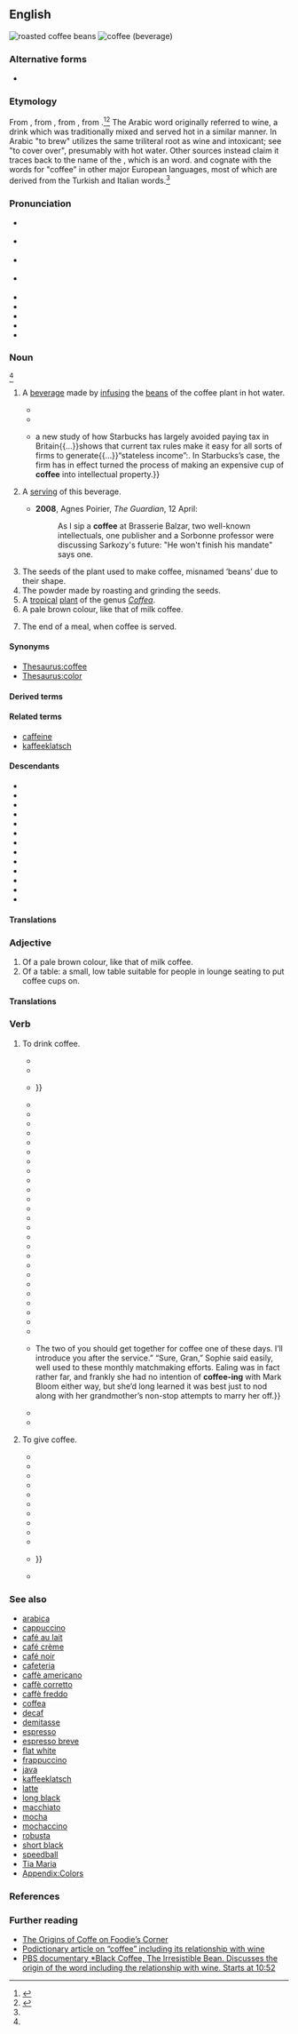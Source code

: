 {{also|coffée}}
==English==
{{wikipedia}}
[[Image:Roasted coffee beans.jpg|thumb|roasted coffee beans]]
[[Image:A small cup of coffee.JPG|thumb|coffee (beverage)]]

===Alternative forms===
* {{alter|en|coffée||rare}}

===Etymology===
From {{bor|en|nl|koffie|t=coffee}}, from {{der|en|it|caffè|t=coffee}}, from {{der|en|ota|قهوه|tr=kahve||coffee}}, from {{der|en|ar|قَهْوَة||coffee, a brew}}.<ref name="OnlineED">{{R:Online Etymology Dictionary|entry=coffee}}</ref><ref name="OxfordED">{{R:OED Online|entry=coffee|pos=n|id=35784|date=June 2021}}</ref> The Arabic word originally referred to wine, a drink which was traditionally mixed and served hot in a similar manner. In Arabic "to brew" utilizes the same triliteral root as wine and intoxicant; see {{ar-root|خ|م|ر|nocat=1}} "to cover over", presumably with hot water. Other sources instead claim it traces back to the name of the {{w|Kingdom of Kaffa|Kaffa region of Ethiopia}}, which is an {{der|en|omv}} word. {{doublet|en|café|caffè}} and cognate with the words for "coffee" in other major European languages, most of which are derived from the Turkish and Italian words.<ref name="OxfordED"/>
{{root|en|ar|ق ه ي}}

===Pronunciation===
* {{a|RP}} {{IPA|en|/ˈkɒf.i/}}
* {{a|Conservative RP|dated}} {{IPA|en|/ˈkɔː.fɪ/}}
* {{a|GA}} {{IPA|en|/ˈkɔ.fi/}}
* {{a|cot-caught|Canada}} {{IPA|en|/ˈkɑ.fi/}}
* {{homophones|en|coughy}}
* {{rhymes|en|ɒfi|ɔːfi|s1=2}}
* {{audio|en|En-uk-coffee.ogg|Audio (UK)}}
* {{audio|en|en-us-coffee.ogg|Audio (US)}}
* {{hyphenation|en|cof|fee}}

===Noun===
{{en-noun|~}} {{defdate|from 1598}} <ref name="OxfordED"/>

# {{lb|en|uncountable}} A [[beverage]] made by [[infuse|infusing]] the [[bean]]s of the coffee plant in hot water.
#* {{RQ:Burton Melancholy|part=II|section=5|member=1|subsection=v|passage=The Turks have a drink called '''coffa''' (for they use no wine), so named of a berry as black as soot, and as bitter{{nb...}}, which they sip still of, and sup as warm as they can suffer{{nb...}}.}}
#* {{RQ:Chambers Younger Set|IV|passage="He was here," observed Drina composedly, "and father was angry with him." ¶ "What?" exclaimed Eileen. "When?" ¶ "This morning, before father went downtown." ¶ Both Selwyn and Lansing cut in coolly, dismissing the matter with a careless word or two; and '''coffee''' was served&mdash;cambric tea in Drina's case.}}
#* {{quote-journal|en|date=2013-06-22|volume=407|issue=8841|page=68|magazine={{w|The Economist}}
|title=[http://www.economist.com/news/finance-and-economics/21579860-g8-pledges-tackle-three-ts-t-time T time]
|passage={{...}}a new study of how Starbucks has largely avoided paying tax in Britain{{...}}shows that current tax rules make it easy for all sorts of firms to generate{{...}}“stateless income”:{{nb...}}. In Starbucks’s case, the firm has in effect turned the process of making an expensive cup of '''coffee''' into intellectual property.}}
# {{lb|en|countable}} A [[serving]] of this beverage.
#* '''2008''', Agnes Poirier, ''The Guardian'', 12 April:
#*: As I sip a '''coffee''' at Brasserie Balzar, two well-known intellectuals, one publisher and a Sorbonne professor were discussing Sarkozy's future: "He won't finish his mandate" says one.
# The seeds of the plant used to make coffee, misnamed ‘beans’ due to their shape.
# The powder made by roasting and grinding the seeds.
# A [[tropical]] [[plant]] of the genus ''[[Coffea]]''.
# A pale brown colour, like that of milk coffee.
#: {{color panel|6F4E37}}
# The end of a meal, when coffee is served.
#: {{ux|en|He did not stay for '''coffee'''.}}

====Synonyms====
* [[Thesaurus:coffee]]
* [[Thesaurus:color]]

====Derived terms====
{{col4|en
|black coffee
|chicory coffee
|civet coffee
|coffee-and
|coffee and cake
|coffee and cakes
|coffee au lait
|coffee bag
|coffee bar
|coffee bean
|coffee berry
|coffee bowl
|coffee break
|coffee bush
|coffee cabinet
|coffee cake
|coffee culture
|coffee-cup
|coffee cup
|coffee essence
|coffee extract
|coffee-glass
|coffee glass
|coffee grinder
|coffee ground
|coffee grounds
|coffee ground vomiting
|coffee ground vomitus
|coffee klatch
|coffee klatsch
|coffee machine
|coffee maker
|coffee mill
|coffee morning
|coffee pod
|coffee pot
|coffee room
|coffee royal
|coffee rust
|coffee senna
|coffee shop
|coffee spoon
|coffee syrup
|coffee table
|coffee-table book
|coffee table book
|coffee talk
|coffeehouse
|coffee-house
|coffee house
|coffee-kettle
|coffee leaf rust
|coffee liqueur
|coffee making
|coffeeman
|coffee milk
|coffee money
|coffee-mill
|coffee palace
|coffee pause
|coffee plunger
|coffee-pot
|coffee-potful
|coffee potful
|coffee roll
|coffeetini
|coffee tree
|coffeewoman
|cold brew coffee
|cowboy coffee
|cup of coffee
|dalgona coffee
|dandelion coffee
|drip coffee
|filter coffee
|French coffee
|Gaelic coffee
|iced coffee
|instant coffee
|Irish coffee
|Kentucky coffeetree
|power coffee
|regular coffee
|Scotch coffee
|suspended coffee
|that and a dollar will get you a cup of coffee
|that and a nickel will buy you a cup of coffee
|that and twenty-five cents will get you a cup of coffee
|third-wave coffee
|Turkish coffee
|variegated coffee bug
|wake up and smell the coffee
|white coffee
}}

====Related terms====
* [[caffeine]]
* [[kaffeeklatsch]]

====Descendants====
{{desc-top}}
* {{desc|tpi|kopi}}
* {{desctree|bor=1|my|ကော်ဖီ}}
* {{desc|bor=1|mnw|ကဝ်ဖှဳ}}
* {{desc|bor=1|gu|કૉફી}}
* {{desc|bor=1|ha|kṑfī}}
* {{desctree|bor=1|hi|कॉफ़ी}}
* {{desc|bor=on|ko|커피}}
* {{desc|sks|kopi|bor=1}}
* {{desc|mr|काफी|bor=1}}
* {{desc|bor=1|mh|ko̧pe}}
* {{desc|bor=1|nv|gohwééh}}
* {{desc|bor=1|gd|cofaidh}}
* {{desc|cy|bor=1|coffi}}
{{desc-bottom}}

====Translations====
{{see translation subpage|Noun}}

===Adjective===
{{en-adj|-}}

# Of a pale brown colour, like that of milk coffee.
# Of a table: a small, low table suitable for people in lounge seating to put coffee cups on.

====Translations====
{{see translation subpage|Adjective}}

===Verb===
{{en-verb|pres_ptc2=coffee-ing|past2=coffee'd|past3=coffee-ed}}

# {{lb|en|intransitive}} To drink coffee.
#* {{quote-book|en|year=1839|author=Thomas Chandler Haliburton|title=The Clockmaker|passage=I rushed into my cabin, '''coffeed''', wined, and went to bed sobbing.}}
#* {{quote-book|en|editor={{w|Clement Kinloch-Cooke}}|title=A Memoir of Her Royal Highness Princess Mary Adelaide, Duchess of Teck: Based on Her Private Diaries and Letters|year=1900|page=224|passage=In the afternoon with Hilda and suite in three ''Einspänner'' to just beyond Pontresina; we got out and crossed the bridge over the Bernina to Sans Souci Café, where we '''''coffee''’''d'''''.}}
#* {{quote-journal|en|journal=Pearson’s Magazine|year=1912|page=225|passage=We had '''coffee’d''' with the scoundrel{{...}}}}
#* {{quote-journal|en|author=Ellen Snebley|title=Teapot Tattle|journal=Santa Ana Journal|volume=1|issue=52|location=Santa Ana, Calif.|date=29 June 1935|page=eight|pageurl=https://archive.org/details/csta_000052/page/n7/mode/1up|passage=Mr. and Mrs. Ted Craig (he{{sic}} speaker of the assembly) emerging from a popular drive-in after having sandwiched and '''coffeed''' .&nbsp;.&nbsp;.}}
#* {{quote-book|en|editor=Ralph Straus|title=Sala: The Portrait of an Eminent Victorian|year=1942|page=228|passage=When Sala sits for Lambeth, then what can’t the House discuss? / He has '''coffee’d''' with the Moslem, he has tea’d it with the Russ; / He can analyze the natives from Granada to New York; / He has tasted pumpkin squashes! he can speak the tongue of Cork.}}
#* {{quote-book|en|title=Journal of François Mignon|date=24 January 1956|page=7794|passage=I '''coffee-ed''' with your girl friend this morning, her daughter having long since gone to town to make some final arrangements about a Catholic Daughters' frolic for tonight.}}
#* {{quote-book|en|author=Thea Astley|authorlink=Thea Astley|title={{w|The Slow Natives}}|year=1965|page=196|passage=He '''coffeed''' and sandwiched along the highway.}}
#* {{quote-journal|en|journal=Western Fisheries|year=1969|page=51|passage=A while back while '''coffee-ing''' with friends, the men were discussing new water tanks, the different makes, costs, etc.}}
#* {{quote-journal|en|journal=Audience|year=1972|page=80|passage=It embarrassed Glover that when his wife '''coffee’d''' with a neighbor in the kitchen she had to leave the oven going with the door open to keep the place livable.}}
#* {{quote-book|en|title=Experiences in Rural Mental Health: Developing Citizen Participation|year=1973|page=25|passage=We sat and '''coffee’d''' with people in the living room.}}
#* {{quote-book|en|author=William Goldman|authorlink=William Goldman|title=[[w:Magic (novel)|Magic]]|location=New York, N.Y.|publisher=Delacorte Press|year=1976|page=10|isbn=0-440-05159-2|passage=“Can I at least make you some coffee?” “I’m not in the habit of '''coffee-ing''' with strange women.”}}
#* {{quote-journal|en|journal=Telephone Engineer & Management|year=1976|page=56|passage=Jack Herington “'''coffee-d'''” with delegates on Wednesday morning.}}
#* {{quote-book|en|author=Robert H. Morneau|author2=Robert R. Rockwell|title=Sex, Motivation, and the Criminal Offender|year=1980|page=136|passage=She took care of a modest house, “'''coffee’d'''” with her neighbors while the husband slept late in the mornings.}}
#* {{quote-book|en|author=Daisy Hepburn|chapter=The Farmer|title=Lead, Follow Or Get Out of the Way!|location=Ventura, Calif.|publisher=Regal Books|year=1982|page=98|pageurl=https://archive.org/details/leadfolloworgeto00hep_co8/page/98/mode/1up|passage=While watching television or '''coffee-ing''' with a neighbor tape all your wonderful stuff onto 8½-by-11-inch sheets of paper.}}
#* {{quote-journal|en|journal=Horseless Carriage Gazette|year=1983|page=14|passage=We '''coffee’d''' in a park, we found a stream and pond for lunch and for Mike Roberts to shoot Stanley’s siphoning water and sort of bumped and lazed along on roads with Brete Hart and Mark Twain names.}}
#* {{quote-book|en|author=Rachel Cohn|authorlink=Rachel Cohn|title=[[w:Gingerbread (Cohn novel)|Gingerbread]]|publisher=[[w:Simon & Schuster|Simon & Schuster Books for Young Readers]]|year=2002|pages=64–65|isbn=0-689-84337-2|passage=“At least my parents stick around!” I said back as I paced. I instantly regretted my comeback but that’s the thing about unkind words: You can try to undo the damage, but (a) it’s hard when you’re all '''coffee-ed''' up, and (b) you can’t take it back, ever.}}
#* {{quote-book|en|author=Larry Baker|title=Athens, America|publisher=First Coast Books|year=2005|page=252|isbn=0-9755724-0-7|passage=They had been at the HyVee deli that night, '''coffee’ed''' up and continuing a late night discussion of angels on the heads of pins, or whatever Episcopalians discuss, three wise men who had walked out of the HyVee to enjoy the warm September air,{{nb...}}.}}
#* {{quote-book|en|author=Rebecca Schoenkopf|title=Commie Girl in the OC|location=London; New York|publisher=Verso|year=2008|pages=11–12|isbn=9781844672585|passage=The country club where we '''coffee’d''' was hushed, even desolate on a rainy morning—the dark woods you would expect, the sweet selection of teas.}}
#* {{quote-book|en|author=Jeff Collignon|title=The Glass Eye of Hell|year=2010|page=160|isbn=978-0-557-31841-4|passage=Stopped at a 7/eleven, '''coffee-ed''' up, washed down four dex, hit the Interstate.}}
#* {{quote-book|en|year=2010|author=Patrick Day|title=Too Late in the Afternoon: One Man's Triumph Over Depression|passage=It was exactly 11 a.m. We had been '''coffeeing''' for one hour, and our coffee cups were empty.}}
#* {{quote-book|en|author=N.S. David|title=TLC (Tranquility Logistics Corporation)|publisher={{w|AuthorHouse}}|year=2010|page=31|isbn=978-1-4520-5105-5|passage=Very little was spoken as they '''coffee-ed''' up and she cut the peppers.}}
#* {{quote-book|en|author=Terrence Douglas|chapter=Dead Princess|title=Does a Footstep Linger?|location=Bloomington, Ind.|publisher=[[w:iUniverse|iUniverse, Inc.]]|year=2011|page=55|isbn=978-1-4620-3852-7|passage=Woke to Ravel’s ''Pavane For Dead Princess'', / '''Coffee-ed''' with Simone’s ''I Get Along Without You Very Well'' – of course I do.}}
#* {{quote-book|en|author=Kat Meads|title=2:12 a.m.|location=Nacogdoches, Tex.|publisher={{w|Stephen F. Austin State University}} Press|year=2013|page=65|passage=I, myself, have been awake since three, dressed since four, '''coffee-ed''' up since five.}}
#* {{quote-book|en|author=Bett Taylor|chapter=The Operation|title=Coffee Breaks, Short Stories and Poems|publisher={{w|Xlibris}}|year=2013|page=113|isbn=978-1-4836-0761-0|passage=“Hi! Didn’t think you would be '''coffee-ing''' again. Out and about so soon after your op?”}}
#* {{quote-book|en|author=Johnny D. Boggs|title=Hard Winter: A Western Story|publisher={{w|Skyhorse Publishing}}|year=2013|passage=Well, one morning after I had '''coffee-ed''' up and went to fork hay into the corrals, I spied a rider.}}
#* {{quote-book|en|author=Wednesday Martin|authorlink=Wednesday Martin|chapter=Introduction|title=Primates of Park Avenue: A Memoir|publisher={{w|Simon & Schuster}}|year=2015|page=8|passage=From my base camp, I went to Mommy & Me groups, applied to exclusive music classes, wrangled with nannies, '''coffee’d''' with other mothers, and “auditioned” at preschools, for my firstborn son and then his little brother.}}
#* {{quote-book|en|author=Doug Jordan|title=The Maxim Chronicles: A Year with a Champion Poodle|publisher=AFS Publishing|year=2016|page=181|isbn=978-1-365-20018-2|passage=Madelyn was awake around 6:30 but she was only six months old and had not yet developed pre-Christmas excitement; Michael got her changed and bottled up (and himself '''coffee-ed''' up) well before anybody else stirred.}}
#* {{quote-book|en|author=Melanie Dimmitt|title=Special: Antidotes to the Obsessions That Come with a Child’s Disability|publisher=Ventura Press|year=2019|isbn=978-1-920727-33-8|passage=‘Especially when it’s something you can’t change, looking to where someone else is and trying to compare is only going to make you feel that sense of crushing disappointment, or feeling like you’re so far away from what you would have ideally wanted,’ says Cassie Mendoza-Jones, the kinesiologist we '''coffee’d''' with in Chapter 7.}}
#* {{quote-book|en|author=Rebecca Crowley|title=Off the Record|series=The London Phoenix Series|publisher=Tule Publishing|year=2020|isbn=978-1-951190-81-1|passage=“{{...|nospace=1}}The two of you should get together for coffee one of these days. I’ll introduce you after the service.” “Sure, Gran,” Sophie said easily, well used to these monthly matchmaking efforts. Ealing was in fact rather far, and frankly she had no intention of '''coffee-ing''' with Mark Bloom either way, but she’d long learned it was best just to nod along with her grandmother’s non-stop attempts to marry her off.}}
#* {{quote-book|en|author=Diane E. Peeling|chapter=I Am|title=Connected Life Awareness|publisher=Strategic Book Publishing & Rights|year=2021|page=6|isbn=978-1-68235-294-6|passage=I am glad you didn’t yell at me when I dinged your car, I am glad you taught me to cook for large groups, I am glad that we '''coffee’d''' until all hours.}}
#* {{quote-web|en|work={{w|The Jerusalem Post}}|url=https://www.jpost.com/israel-news/three-ladies-three-lattes-still-coffee-ing-after-all-these-years-656966|date=28 January 2021|passage=Three Ladies, Three Lattes: Still '''coffee-ing''' after all these years}}
# {{lb|en|transitive}} To give coffee.
#* {{quote-journal|en|title=City’s Veteran Firemen. New Year Reception. The Rooms of the Association Filled with Guests. Reminiscences, Reunion, and Refreshments,<!--sic-->|journal=The Pittsfield Sun|volume=97|issue=26|location=Pittsfield, Mass.|date=7 January 1897|page=7|pageurl=https://www.newspapers.com/newspage/531301600/|passage=The association of veteran firemen, which has a membership of 200, kept open house for New Year callers, and all comers were bountifully sandwiched and '''coffeed'''.}}
#* {{quote-journal|en|author=Dumas Malone|title=The Ring and the Red Triangle: How the Men Who Wear the New Insignia Go With the Army|journal=The Macon Daily Telegraph|location=Macon, Ga.|date=11 November 1917|section=first section, article section “The Ever-Ready Hut”|page=four|pageurl=https://www.newspapers.com/newspage/826890318/|passage=Here at Camp Wheeler we “'''coffeed'''” and “sandwiched” the drafted men when they came from Camp Gordon several weeks ago, and the men from Camp Pike more recently.}}
#* {{quote-book|en|author=Howard W[allace] Peak|title=A Ranger of Commerce or 52 Years on the Road|year=1929|page=87|passage=There we were met by enterprising citizens and '''coffeed''' and sandwiched by pretty girls.}}
#* {{quote-journal|en|title=Who Clipped the Soldiers’—Hair?|journal=Harrisburg Telegraph|volume=CXII|issue=206|location=Harrisburg, Pa.|date=31 August 1942|section=second section|page=9|pageurl=https://www.newspapers.com/newspage/42897648/|passage=Five soldiers had been sandwiched and '''coffeed''' at the Elks canteen, were a little short of money, needed haircuts.}}
#* {{quote-journal|en|author=Charles House|title=Charlie Pauses at 75-Mile Mark To Recount Latest Adventures|journal=Appleton Post-Crescent|volume=LI|issue=88|location=Appleton-Neenah-Menasha, Wis.|date=7 October 1959|section=section “Coffee Break”|page=A16|pageurl=https://www.newspapers.com/newspage/287741321/|passage=I write this on the kitchen table at the home of the kind Mr. and Mrs. Lloyd Ebert, who sandwiched and '''coffee’d''' me.}}
#* {{quote-journal|en|author=Gene Cowles|journal=Valley Times|volume=27|issue=246|location=San Fernando Valley, Calif.|date=13 October 1964|page=15|pageurl=https://www.newspapers.com/newspage/580453739/|passage=Mrs. Robert (Helen) Adickes, of Flintridge, mate of the chairman of the Pilots For Goldwater committee, was in there pitching as usual seeing that everyone was fed and '''coffeed''' or, in the case of the young colts and fillies, sandwiched and popped.}}
#* {{quote-journal|en|journal=Pamphlets on Forestry in California|year=1973|page=225|passage=Ray Hughes and Shirley and Martin Johnson, new owners of “John and Mable’s,<!--sic (quotation mark)--> “'''coffeed'''” me and listened to my story.}}
#* {{quote-journal|en|author=Kathleen Merryman|title=Freedom Train fires up parties|journal=The Billings Gazette|volume_plain=90th year|issue=165|location=Billings, Mont.|date=14 October 1975|page=11-A|pageurl=https://www.newspapers.com/newspage/413190549/|passage=Hostesses like Laurie McCormack, who’s used to keeping politicians, press and businessmen '''coffeed''' and sandwiched on special visits to the train, sat back and let Jay Montague and other merchants reverse roles.}}
#* {{quote-journal|en|author=Joan Flanagan|title=cassidy’s mob|journal=The Sydney Morning Herald|issue=43,275|date=28 August 1976|page=14|pageurl=https://www.newspapers.com/newspage/122643430/|passage=“In the daytimes, he fixes things for people,” I said, “and in return they keep him sandwiched and '''coffeed'''.”}}
#* {{quote-book|en|author=Terry C. Johnston|authorlink=Terry C. Johnston|title=Wolf Mountain Moon: The Fort Peck Expedition, the Fight at Ash Creek, and the Battle of the Butte—January 8, 1877|publisher={{w|Bantam Books}}|year=1997|page=397|passage=They fed him and '''coffee’d''' him and kept him talking until his throat was sore and it had been long dark for hours.}}
#* {{quote-book|en|editor=Michael F. Anderson|title=A Gathering of Grand Canyon Historians: Ideas, Arguments, and First-Person Accounts: Proceedings of the Inaugural Grand Canyon History Symposium, January 2002|publisher=Grand Canyon Association|year=2005|page=55|isbn=0-938216-83-X|passage=That afternoon at the House Rock Valley Store, the time John Schoppmann '''coffeed''' me and Bob,{{...}}}}
#* {{quote-book|en|author=Steve Ulfelder|chapter=58|title=Wolverine Bros. Freight & Storage: A Conway Sax Mystery|publisher=Minotaur Books|year=2014|page=305|isbn=978-1-250-02811-2|passage=You all fed me and '''coffee’d''' me and warmed me up.}}

===See also===
{{col-top|4}}
* [[arabica]]
* [[cappuccino]]
* [[café au lait]]
* [[café crème]]
* [[café noir]]
* [[cafeteria]]
* [[caffè americano]]
* [[caffè corretto]]
* [[caffè freddo]]
* [[coffea]]
* [[decaf]]
* [[demitasse]]
* [[espresso]]
* [[espresso breve]]
* [[flat white]]
* [[frappuccino]]
* [[java]]
* [[kaffeeklatsch]]
* [[latte]]
* [[long black]]
* [[macchiato]]
* [[mocha]]
* [[mochaccino]]
* [[robusta]]
* [[short black]]
* [[speedball]]
* [[Tia Maria]]
* [[Appendix:Colors]]
{{bottom}}

===References===
<references/>

===Further reading===
* [https://web.archive.org/web/20070416120143/http://groups.msn.com/FoodiesCorner/coffeeorigins.msnw The Origins of Coffe on Foodie’s Corner]
* [http://podictionary.com/?p=83 Podictionary article on “coffee” including its relationship with wine]
* [http://www.youtube.com/watch?v=TTDy-L0NKIg&t=10m52s PBS documentary *Black Coffee, The Irresistible Bean. Discusses the origin of the word including the relationship with wine. Starts at 10:52]

{{C|en|Browns|Coffee|Colors|Madder family plants}}
